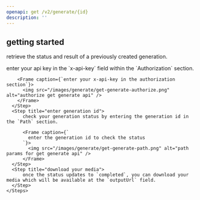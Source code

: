 ```yaml
---
openapi: get /v2/generate/{id}
description: ''
---
```


## getting started

retrieve the status and result of a previously created generation.

<AccordionGroup>
  <Accordion title="track your generation from the docs">
    <Steps>
      <Step title="authorize">
        enter your api key in the `x-api-key` field within the `Authorization` section.

        <Frame caption={`enter your x-api-key in the authorization section`}>
          <img src="/images/generate/get-generate-authorize.png" alt="authorize get generate api" />
        </Frame>
      </Step>
      <Step title="enter generation id">
          check your generation status by entering the generation id in the `Path` section.

          <Frame caption={`
            enter the generation id to check the status
          `}>
            <img src="/images/generate/get-generate-path.png" alt="path params for get generate api" />
          </Frame>
      </Step>
      <Step title="download your media">
          once the status updates to `completed`, you can download your media which will be available at the `outputUrl` field.
      </Step>
    </Steps>

  </Accordion>
</AccordionGroup>
